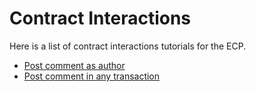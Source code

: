 # Contract Interactions

Here is a list of contract interactions tutorials for the ECP.

- [Post comment as author](/integration-options/contract-interactions/post-as-author)
- [Post comment in any transaction](/integration-options/contract-interactions/post-in-any-transaction)
